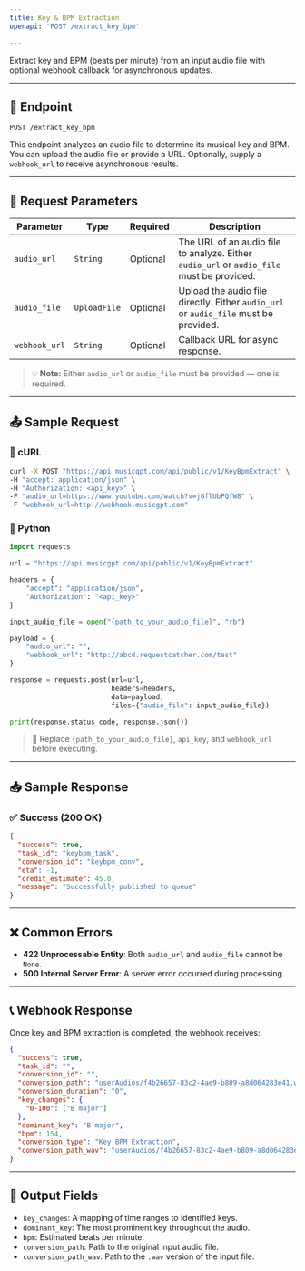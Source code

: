 ```yaml
---
title: Key & BPM Extraction  
openapi: 'POST /extract_key_bpm'  

---
```


Extract key and BPM (beats per minute) from an input audio file with optional webhook callback for asynchronous updates.

---

## 🎷 Endpoint

```http
POST /extract_key_bpm
```

This endpoint analyzes an audio file to determine its musical key and BPM. You can upload the audio file or provide a URL. Optionally, supply a `webhook_url` to receive asynchronous results.

---

## 🔢 Request Parameters

| Parameter        | Type         | Required | Description                                                                 |
|------------------|--------------|----------|-----------------------------------------------------------------------------|
| `audio_url`      | `String`     | Optional | The URL of an audio file to analyze. Either `audio_url` or `audio_file` must be provided. |
| `audio_file`     | `UploadFile` | Optional | Upload the audio file directly. Either `audio_url` or `audio_file` must be provided. |
| `webhook_url`    | `String`     | Optional | Callback URL for async response.                                           |

> 💡 **Note:** Either `audio_url` or `audio_file` must be provided — one is required.

---

## 📤 Sample Request

### 👚 cURL

```bash
curl -X POST "https://api.musicgpt.com/api/public/v1/KeyBpmExtract" \
-H "accept: application/json" \
-H "Authorization: <api_key>" \
-F "audio_url=https://www.youtube.com/watch?v=jGflUbPQfW8" \
-F "webhook_url=http://webhook.musicgpt.com"
```

### 🐍 Python

```python
import requests

url = "https://api.musicgpt.com/api/public/v1/KeyBpmExtract"

headers = {
    "accept": "application/json",
    "Authorization": "<api_key>"
}

input_audio_file = open("{path_to_your_audio_file}", "rb")

payload = {
    "audio_url": "",
    "webhook_url": "http://abcd.requestcatcher.com/test"
}

response = requests.post(url=url,
                         headers=headers,
                         data=payload,
                         files={"audio_file": input_audio_file})

print(response.status_code, response.json())
```

> 🔐 Replace `{path_to_your_audio_file}`, `api_key`, and `webhook_url` before executing.

---

## 📥 Sample Response

### ✅ Success (200 OK)

```json
{
  "success": true,
  "task_id": "keybpm_task",
  "conversion_id": "keybpm_conv",
  "eta": -1,
  "credit_estimate": 45.0,
  "message": "Successfully published to queue"
}
```

---

## ❌ Common Errors

- **422 Unprocessable Entity**: Both `audio_url` and `audio_file` cannot be `None`.
- **500 Internal Server Error**: A server error occurred during processing.

---

## 📞 Webhook Response

Once key and BPM extraction is completed, the webhook receives:

```json
{
  "success": true,
  "task_id": "",
  "conversion_id": "",
  "conversion_path": "userAudios/f4b26657-83c2-4ae9-b809-a8d064283e41.wav",
  "conversion_duration": "0",
  "key_changes": {
    "0-100": ["B major"]
  },
  "dominant_key": "B major",
  "bpm": 154,
  "conversion_type": "Key BPM Extraction",
  "conversion_path_wav": "userAudios/f4b26657-83c2-4ae9-b809-a8d064283e41.wav"
}
```

---

## 📂 Output Fields

- `key_changes`: A mapping of time ranges to identified keys.
- `dominant_key`: The most prominent key throughout the audio.
- `bpm`: Estimated beats per minute.
- `conversion_path`: Path to the original input audio file.
- `conversion_path_wav`: Path to the `.wav` version of the input file.

